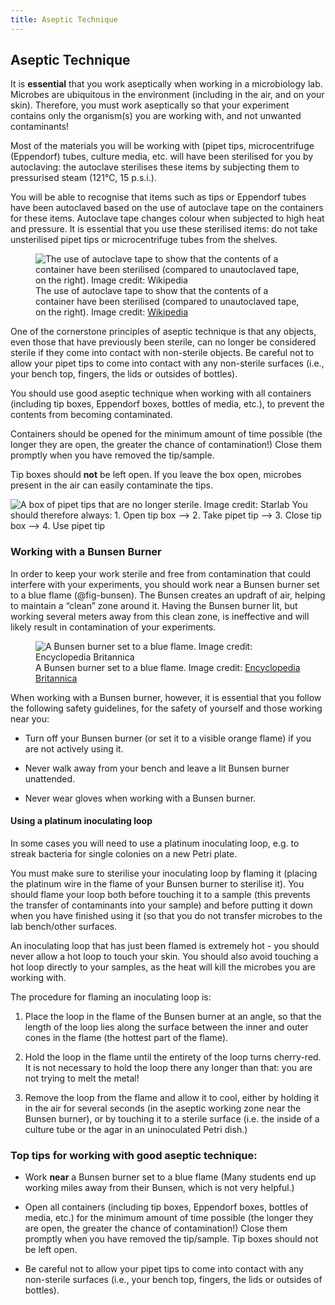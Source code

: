 ```yaml
---
title: Aseptic Technique
---
```


## Aseptic Technique

It is **essential** that you work aseptically when working in a microbiology lab. Microbes are ubiquitous in the environment (including in the air, and on your skin). Therefore, you must work aseptically so that your experiment contains only the organism(s) you are working with, and not unwanted contaminants!

Most of the materials you will be working with (pipet tips, microcentrifuge (Eppendorf) tubes, culture media, etc. will have been sterilised for you by autoclaving: the autoclave sterilises these items by subjecting them to pressurised steam (121°C, 15 p.s.i.). 

::: {.callout-tip title="Autoclaved items"}
You will be able to recognise that items such as tips or Eppendorf tubes have been autoclaved based on the use of autoclave tape on the containers for these items. Autoclave tape changes colour when subjected to high heat and pressure. It is essential that you use these sterilised items: do not take unsterilised pipet tips or microcentrifuge tubes from the shelves. 

![The use of autoclave tape to show that the contents of a container have been sterilised (compared to unautoclaved tape, on the right). Image credit: <a href="https://commons.wikimedia.org/wiki/File:Autoclavetape.jpg">Wikipedia</a>](images/autoclave-tape.jpg){#fig-autoclavetape}
:::

One of the cornerstone principles of aseptic technique is that any objects, even those that have previously been sterile, can no longer be considered sterile if they come into contact  with non-sterile objects. Be careful not to allow your pipet tips to come into contact with any non-sterile surfaces (i.e., your bench top, fingers, the lids or outsides of bottles). 

::: {.callout-tip title="Top Tip for Good Aseptic Technique"} 
You should use good aseptic technique when working with all containers (including tip boxes, Eppendorf boxes, bottles of media, etc.), to prevent the contents from becoming contaminated. 

Containers should be opened for the minimum amount of time possible (the longer they are open, the greater the chance of contamination!) Close them promptly when you have removed the tip/sample. 

Tip boxes should **not** be left open. If you leave the box open, microbes present in the air can easily contaminate the tips. 

![A box of pipet tips that are no longer sterile. Image credit: <a href="https://www.starlabgroup.com/GB-en/our-brands/pipettes/tipone-pipette-tips.html">Starlab</a>](images/pipettips.jpg){#fig-pipettips}
You should therefore always: 1. Open tip box --> 2. Take pipet tip --> 3. Close tip box --> 4. Use pipet tip

:::


### Working with a Bunsen Burner

In order to keep your work sterile and free from contamination that could interfere with your experiments, you should work near a Bunsen burner set to a blue flame (@fig-bunsen). The Bunsen creates an updraft of air, helping to maintain a “clean” zone around it. Having the Bunsen burner lit, but working several meters away from this clean zone, is ineffective and will likely result in contamination of your experiments.

![A Bunsen burner set to a blue flame. Image credit: <a href="https://www.britannica.com/science/Bunsen-burner#/media/1/84759/113586">Encyclopedia Britannica</a>](images/Bunsen.jpg){#fig-bunsen}

When working with a Bunsen burner, however, it is essential that you follow the following safety guidelines, for the safety of yourself and those working near you:

-	Turn off your Bunsen burner (or set it to a visible orange flame) if you are not actively using it.

-	Never walk away from your bench and leave a lit Bunsen burner unattended. 

- Never wear gloves when working with a Bunsen burner. 

#### Using a platinum inoculating loop {#sec-sterileloop}

In some cases you will need to use a platinum inoculating loop, e.g. to streak bacteria for single colonies on a new Petri plate. 

You must make sure to sterilise your inoculating loop by flaming it (placing the platinum wire in the flame of your Bunsen burner to sterilise it). You should flame your loop both before touching it to a sample (this prevents the transfer of contaminants into your sample) and before putting it down when you have finished using it (so that you do not transfer microbes to the lab bench/other surfaces.

::: {.callout-important} 
An inoculating loop that has just been flamed is extremely hot - you should never allow a hot loop to touch your skin. You should also avoid touching a hot loop directly to your samples, as the heat will kill the microbes you are working with.
:::

The procedure for flaming an inoculating loop is: 

1.	Place the loop in the flame of the Bunsen burner at an angle, so that the length of the loop lies along the surface between the inner and outer cones in the flame (the hottest part of the flame).

2.	Hold the loop in the flame until the entirety of the loop turns cherry-red. It is not necessary to hold the loop there any longer than that: you are not trying to melt the metal!

3.	Remove the loop from the flame and allow it to cool, either by holding it in the air for several seconds (in the aseptic working zone near the Bunsen burner), or by touching it to a sterile surface (i.e. the inside of a culture tube or the agar in an uninoculated Petri dish.)


### Top tips for working with good aseptic technique:

-	Work **near** a Bunsen burner set to a blue flame (Many students end up working miles away from their Bunsen, which is not very helpful.)

- Open all containers (including tip boxes, Eppendorf boxes, bottles of media, etc.) for the minimum amount of time possible (the longer they are open, the greater the chance of contamination!) Close them promptly when you have removed the tip/sample. Tip boxes should not be left open.

-	Be careful not to allow your pipet tips to come into contact with any non-sterile surfaces (i.e., your bench top, fingers, the lids or outsides of bottles).